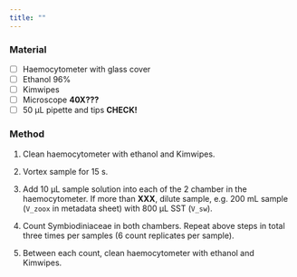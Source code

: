 ```yaml
---
title: ""
---
```


### Material

-   [ ] Haemocytometer with glass cover
-   [ ] Ethanol 96%
-   [ ] Kimwipes
-   [ ] Microscope **40X???**
-   [ ] 50 µL pipette and tips **CHECK!**

### Method

1.  Clean haemocytometer with ethanol and Kimwipes.

2.  Vortex sample for 15 s.

3.  Add 10 µL sample solution into each of the 2 chamber in the haemocytometer. If more than **XXX**, dilute sample, e.g. 200 mL sample (`V_zoox` in metadata sheet) with 800 µL SST (`V_sw`).

4.  Count Symbiodiniaceae in both chambers. Repeat above steps in total three times per samples (6 count replicates per sample).

5.  Between each count, clean haemocytometer with ethanol and Kimwipes.
